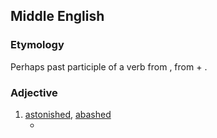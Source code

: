 ==Middle English==

===Etymology===
Perhaps past participle of a verb from {{etyl|fro|enm}} {{term|abaubir||to frighten, disconcert|lang=fro}}, from {{etyl|la|enm}} {{term||ad-|lang=la}} + {{term|balbus||stammering|lang=la}}.
{{attention|enm}}
===Adjective===
{{infl|enm|adjective}}

# [[astonished]], [[abashed]]
#* {{quote-book|title=[[w:The Romaunt of the Rose|The Romaunt of the Rose]]|year={{circa2|1440}}|author=Geoffrey Chaucer|passage=I was '''abawed''' for marveyle, / For ever the fayrer that it was, / The more I am bounded in Loves laas.}}